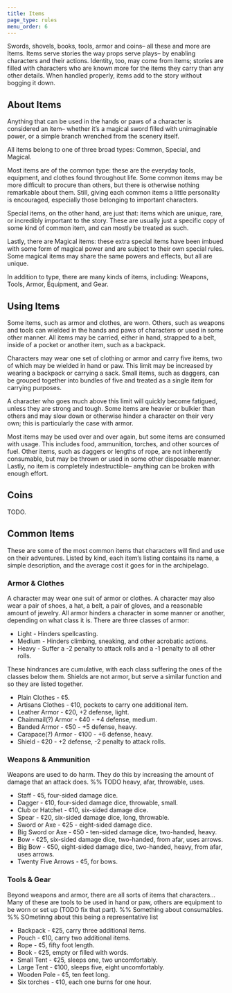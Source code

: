 ```yaml
---
title: Items
page_type: rules
menu_order: 6
---
```


Swords, shovels, books, tools, armor and coins– all these and more are Items. Items serve stories the way props serve plays– by enabling characters and their actions. Identity, too, may come from items; stories are filled with characters who are known more for the items they carry than any other details. When handled properly, items add to the story without bogging it down.

## About Items

Anything that can be used in the hands or paws of a character is considered an item– whether it’s a magical sword filled with unimaginable power, or a simple branch wrenched from the scenery itself.

All items belong to one of three broad types: Common, Special, and Magical.

Most items are of the common type: these are the everyday tools, equipment, and clothes found throughout life. Some common items may be more difficult to procure than others, but there is otherwise nothing remarkable about them. Still, giving each common items a little personality is encouraged, especially those belonging to important characters.

Special items, on the other hand, are just that: items which are unique, rare, or incredibly important to the story. These are usually just a specific copy of some kind of common item, and can mostly be treated as such.

Lastly, there are Magical items: these extra special items have been imbued with some form of magical power and are subject to their own special rules. Some magical items may share the same powers and effects, but all are unique.

In addition to type, there are many kinds of items, including: Weapons, Tools, Armor, Equipment, and Gear.

## Using Items

Some items, such as armor and clothes, are worn. Others, such as weapons and tools can wielded in the hands and paws of characters or used in some other manner. All items may be carried, either in hand, strapped to a belt, inside of a pocket or another item, such as a backpack.

Characters may wear one set of clothing or armor and carry five items, two of which may be wielded in hand or paw. This limit may be increased by wearing a backpack or carrying a sack. Small items, such as daggers, can be grouped together into bundles of five and treated as a single item for carrying purposes.

A character who goes much above this limit will quickly become fatigued, unless they are strong and tough. Some items are heavier or bulkier than others and may slow down or otherwise hinder a character on their very own; this is particularly the case with armor.

Most items may be used over and over again, but some items are consumed with usage. This includes food, ammunition, torches, and other sources of fuel. Other items, such as daggers or lengths of rope, are not inherently consumable, but may be thrown or used in some other disposable manner. Lastly, no item is completely indestructible– anything can be broken with enough effort.

## Coins

TODO.

## Common Items

These are some of the most common items that characters will find and use on their adventures. Listed by kind, each item’s listing contains its name, a simple description, and the average cost it goes for in the archipelago.

### Armor & Clothes

A character may wear one suit of armor or clothes. A character may also wear a pair of shoes, a hat, a belt, a pair of gloves, and a reasonable amount of jewelry. All armor hinders a character in some manner or another, depending on what class it is. There are three classes of armor:

- Light - Hinders spellcasting.
- Medium - Hinders climbing, sneaking, and other acrobatic actions.
- Heavy - Suffer a -2 penalty to attack rolls and a -1 penalty to all other rolls.

These hindrances are cumulative, with each class suffering the ones of the classes below them. Shields are not armor, but serve a similar function and so they are listed together.

- Plain Clothes - ¢5.
- Artisans Clothes - ¢10, pockets to carry one additional item.
- Leather Armor - ¢20, +2 defense, light.
- Chainmail(?) Armor - ¢40 - +4 defense, medium.
- Banded Armor - ¢50 - +5 defense, heavy.
- Carapace(?) Armor - ¢100 - +6 defense, heavy.
- Shield - ¢20 - +2 defense, -2 penalty to attack rolls.

### Weapons & Ammunition

Weapons are used to do harm. They do this by increasing the amount of damage that an attack does.
%% TODO heavy, afar, throwable, uses.

- Staff - ¢5, four-sided damage dice.
- Dagger - ¢10, four-sided damage dice, throwable, small.
- Club or Hatchet - ¢10, six-sided damage dice.
- Spear - ¢20, six-sided damage dice, long, throwable.
- Sword or Axe - ¢25 - eight-sided damage dice.
- Big Sword or Axe - ¢50 - ten-sided damage dice, two-handed, heavy.
- Bow - ¢25, six-sided damage dice, two-handed, from afar, uses arrows.
- Big Bow - ¢50, eight-sided damage dice, two-handed, heavy, from afar, uses arrows.
- Twenty Five Arrows - ¢5, for bows.

### Tools & Gear

Beyond weapons and armor, there are all sorts of items that characters… Many of these are tools to be used in hand or paw, others are equipment to be worn or set up (TODO fix that part).
%% Something about consumables.
%% SOmetinng about this being a representative list

- Backpack - ¢25, carry three additional items.
- Pouch - ¢10, carry two additional items.
- Rope - ¢5, fifty foot length.
- Book - ¢25, empty or filled with words.
- Small Tent - ¢25, sleeps one, two uncomfortably.
- Large Tent - ¢100, sleeps five, eight uncomfortably.
- Wooden Pole - ¢5, ten feet long.
- Six torches - ¢10, each one burns for one hour.
